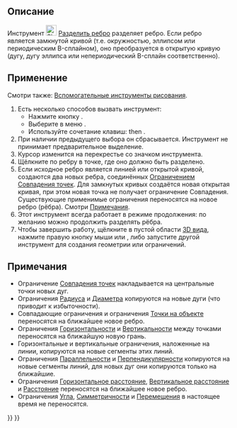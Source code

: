 <languages/>

{{Docnav/ru
|[[Sketcher_Trimming/ru|Обрезать ребро]]
|[[Sketcher_Extend/ru|Продлить ребро]]
|[[Sketcher_Workbench/ru|Скетчер]]
|IconL=Sketcher_Trimming.svg
|IconR=Sketcher_Extend.svg
|IconC=Workbench_Sketcher.svg
}}

{{GuiCommand/ru
|Name=Sketcher Split
|Name/ru=Скетчер Разделить ребро
|MenuLocation=Эскиз → Инструменты для эскиза → Разделить ребро
|Workbenches=[[Sketcher_Workbench/ru|Скетчер]]
|Shortcut={{KEY|G}} {{KEY|Z}}
|Version=0.20
|SeeAlso=[[Sketcher_Trimming/ru|Скетчер Обрезать ребро]]
}}

<span id="Description"></span>
== Описание == 

Инструмент [[Image:Sketcher_Split.svg|24px]] [[Sketcher_Split/ru|Разделить ребро]] разделяет ребро. Если ребро является замкнутой кривой (т.е. окружностью, эллипсом или периодическим B-сплайном), оно преобразуется в открытую кривую (дугу, дугу эллипса или непериодический B-сплайн соответственно).

<span id="Usage"></span>
== Применение ==

Смотри также: [[Sketcher_Workbench/ru#Drawing_aids|Вспомогательные инструменты рисования]].

# Есть несколько способов вызвать инструмент:
#* Нажмите кнопку {{Button|[[Image:Sketcher_Split.svg|16px]] [[Sketcher_Split/ru|Разделить ребро]]}}.
#* Выберите в меню {{MenuCommand|Эскиз → Инструменты для эскиза → [[Image:Sketcher_Split.svg|16px]] Разделить ребро}}.
#* Используйте сочетание клавиш: {{KEY|G}} then {{KEY|Z}}.
# При наличии предыдущего выбора он сбрасывается. Инструмент не принимает предварительное выделение.
# Курсор изменится на перекрестье со значком инструмента.
# Щёлкните по ребру в точке, где оно должно быть разделено.
# Если исходное ребро является линией или открытой кривой, создаются два новых ребра, соединённых [[Sketcher_ConstrainCoincident/ru|Ограничением Совпадения точек]]. Для замкнутых кривых создаётся новая открытая кривая, при этом новая точка не получает ограничение Совпадения. Существующие применимые ограничения переносятся на новое ребро (рёбра). Смотри [[#Notes|Примечания]].
# Этот инструмент всегда работает в режиме продолжения: по желанию можно продолжить разделять рёбра.
# Чтобы завершить работу, щёлкните в пустой области [[3D_view/ru|3D вида]], нажмите правую кнопку мыши или {{KEY|Esc}}, либо запустите другой инструмент для создания геометрии или ограничений.

<span id="Notes"></span>
== Примечания == 

* Ограничение [[Sketcher_ConstrainCoincident/ru|Совпадения точек]] накладывается на центральные точки новых дуг.
* Ограничения [[Sketcher_ConstrainRadius/ru|Радиуса]] и [[Sketcher_ConstrainDiameter/ru|Диаметра]] копируются на новые дуги (что приводит к избыточности).
* Совпадающие ограничения и ограничения [[Sketcher_ConstrainPointOnObject/ru|Точки на объекте]] переносятся на ближайшее новое ребро.
* Ограничения [[Sketcher_ConstrainHorizontal/ru|Горизонтальности]] и [[Sketcher_ConstrainVertical/ru|Вертикальности]] между точками переносятся на ближайшую новую грань.
* Горизонтальные и вертикальные ограничения, наложенные на линии, копируются на новые сегменты этих линий.
* Ограничения [[Sketcher_ConstrainParallel/ru|Параллельности]] и [[Sketcher_ConstrainPerpendicular/ru|Перпендикулярности]] копируются на новые сегменты линий, для новых дуг они копируются только на ближайшие.
* Ограничения [[Sketcher_ConstrainDistanceX/ru|Горизонтальное расстояние]], [[Sketcher_ConstrainDistanceY/ru|Вертикальное расстояние]] и [[Sketcher_ConstrainDistance/ru|Расстояние]] переносятся на ближайшее новое ребро.
* Ограничения [[Sketcher_ConstrainAngle/ru|Угла]], [[Sketcher_ConstrainSymmetric/ru|Симметричности]] и [[Sketcher_ConstrainBlock/ru|Перемещения]] в настоящее время не переносятся.


{{Docnav/ru
|[[Sketcher_Trimming/ru|Обрезать ребро]]
|[[Sketcher_Extend/ru|Продлить ребро]]
|[[Sketcher_Workbench/ru|Скетчер]]
|IconL=Sketcher_Trimming.svg
|IconR=Sketcher_Extend.svg
|IconC=Workbench_Sketcher.svg
}}

{{Sketcher_Tools_navi{{#translation:}}}}
{{Userdocnavi{{#translation:}}}}